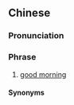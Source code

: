 {{also|侬早}}
==Chinese==
{{zh-forms|s=侬早}}

===Pronunciation===
{{zh-pron
|w=3non+2tsau
|cat=ph
}}

===Phrase===
{{zh-phrase}}

# {{lb|zh|Wu}} [[good morning]]

====Synonyms====
{{zh-dial|早安}}